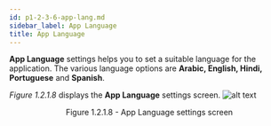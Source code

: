 ```yaml
---
id: p1-2-3-6-app-lang.md
sidebar_label: App Language
title: App Language
---
```


**App Language** settings helps you to set a suitable language for the application. The various language options are **Arabic, English, Hindi, Portuguese** and **Spanish**.

_Figure 1.2.1.8_ displays the **App Language** settings screen.
![alt text](../../../../../../static/AutographaLiveImages/Getting_Started/app-language-ui-fig-1.2.1.8.jpg 'App Language settings screen')

<div align='center' style={{ fontStyle: 'Italic' }}>Figure 1.2.1.8 - App Language settings screen</div>
